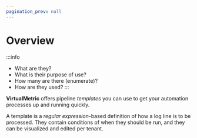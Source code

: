 ```yaml
---
pagination_prev: null
---
```


# Overview

:::info
* What are they?
* What is their purpose of use?
* How many are there (enumerate)?
* How are they used?
:::

**VirtualMetric** offers pipeline _templates_ you can use to get your automation processes up and running quickly.

A template is a _regular expression_-based definition of how a log line is to be processed. They contain conditions of when they should be run, and they can be visualized and edited per tenant.
